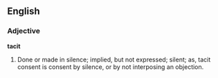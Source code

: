 ==English==

===Adjective===

'''tacit'''

#Done or made in silence; implied, but not expressed; silent; as, tacit consent is consent by silence, or by not interposing an objection.
